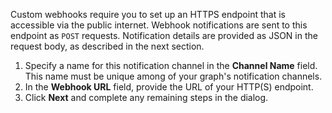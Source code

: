 <EnterpriseFeature linkWithAnchor="https://www.apollographql.com/pricing#integrations" />

Custom webhooks require you to set up an HTTPS endpoint that is accessible via the public internet. Webhook notifications are sent to this endpoint as `POST` requests. Notification details are provided as JSON in the request body, as described in the next section.

1. Specify a name for this notification channel in the **Channel Name** field. This name must be unique among of your graph's notification channels.
2. In the **Webhook URL** field, provide the URL of your HTTP(S) endpoint.
3. Click **Next** and complete any remaining steps in the dialog.
